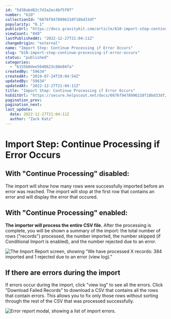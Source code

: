 ```yaml
---
id: "5d38abd62c7d3a2ec4bf5f97"
number: "610"
collectionId: "6076f9478996210f18bd33df"
popularity: "0.1"
publicUrl: "https://docs.gravitykit.com/article/610-import-step-continue-processing-if-error-occurs"
viewCount: "840"
lastPublishedAt: "2022-12-27T21:04:11Z"
changeOrigin: "external"
name: "Import Step: Continue Processing if Error Occurs"
slug: "610-import-step-continue-processing-if-error-occurs"
status: "published"
categories: 
  - "6155b0dee5648623c88e04fa"
createdBy: "59634"
createdAt: "2019-07-24T19:04:54Z"
updatedBy: "59634"
updatedAt: "2022-12-27T21:04:11Z"
title: "Import Step: Continue Processing if Error Occurs"
hsEditUrl: "https://secure.helpscout.net/docs/6076f9478996210f18bd33df/article/5d38abd62c7d3a2ec4bf5f97"
pagination_prev: 
pagination_next: 
last_update:
  date: 2022-12-27T21:04:11Z
  author: "Zack Katz"
---
```


# Import Step: Continue Processing if Error Occurs

## With "Continue Processing" disabled:

The import will show how many rows were successfully imported before an error was reached. The import will stop at the first row that contains an error and will display the error that occured.

## With "Continue Processing" enabled:

**The importer will process the entire CSV file.** After the processing is complete, you will be shown a summary of the import: the total number of rows ("records") processed, the number imported, the number skipped (if Conditional Import is enabled), and the number rejected due to an error.

![The Import Report screen, showing "We have processed X records: 384 imported and 1 rejected due to an error (view log)."](https://i.gravitykit.com/mKWAa4+)

## If there are errors during the import

If errors occur during the import, click "view log" to see all the errors. Click "Download Failed Records" to download a CSV that contains all the rows that contain errors. This allows you to fix only those rows without sorting through the rest of the CSV that was processed successfully.

![Error report modal, showing a list of import errors.](https://i.gravitykit.com/utETN4+)
